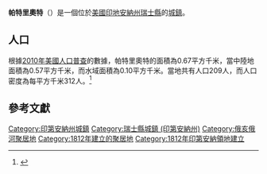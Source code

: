 {{noteTA
|G1=USState
|G2=地名
|G3=Unit
}}
{{Infobox settlement
|name            = 帕特里奧特
|native_name = Patriot
|settlement_type          = [[鎮|城鎮]]
|image_skyline            = Northeast from Third on 156.jpg
|imagesize                = 250px
|image_map                = Switzerland County Indiana Incorporated and Unincorporated areas Patriot Highlighted 1858392.svg
|mapsize                  = 250px
|subdivision_type         = [[世界政區索引|國家]]
|subdivision_type1        = [[美国州份|州份]]
|subdivision_type2        = [[印地安納州行政區劃|縣]]
|subdivision_name         = [[美国|美国]]
|subdivision_name1        = [[印地安納州|印地安納州]]
|subdivision_name2        = [[瑞士縣_(印地安納州)|瑞士縣]]
|elevation_ft             = 472
|elevation_m              = 144
|timezone                 = [[北美东部时区|CST]]
|area_total_km2           = 0.67
|area_land_km2            = 0.57
|area_water_km2           = 0.10
|area_total_sq_mi         = 
|area_land_sq_mi          = 
|area_water_sq_mi         = 
|population_as_of         = [[2010年美國人口普查|2010]]
|population_footnotes     = 
|population_total         = 209
|population_density_km2   = auto
|population_density_sq_mi = auto
|utc_offset               = -5
|coordinates              = {{coord|38|50|18|N|84|49|40|W|display=inline,title}}
| coor_pinpoint           = 
| coordinates_footnotes   = 
|timezone_DST             = EDT
|utc_offset_DST           = -4
|postal_code_type         = [[美國郵區編號|郵區編號]]
|postal_code              = 47038
|area_code                = {{link-en|电话区号812|Area code 812|812}}
|blank_name = [[地名信息系统|GNIS ID]]
|blank_info = 440929<ref name="GNIS">{{cite gnis|440929|Patriot}}</ref>
}}
'''帕特里奧特'''（{{lang-en|Patriot}}）是一個位於[[美國|美國]][[印地安納州|印地安納州]][[瑞士縣_(印地安納州)|瑞士縣]]的[[鎮|城鎮]]。

== 人口 ==
根據[[2010年美國人口普查|2010年美國人口普查]]的數據，帕特里奧特的面積為0.67平方千米，當中陸地面積為0.57平方千米，而水域面積為0.10平方千米。當地共有人口209人，而人口密度為每平方千米312人。<ref name="GR8">{{cite web|url=http://factfinder2.census.gov|publisher=[[美国人口调查局|美国人口调查局]]|accessdate=2011-05-14|title=American FactFinder|archive-date=2013-09-11|archive-url=https://web.archive.org/web/20130911234518/http://factfinder2.census.gov/|dead-url=no}}</ref>

== 參考文獻 ==
{{reflist}}

{{瑞士縣 (印地安納州)}}
{{Authority control}}

{{DEFAULTSORT:Patriot, Indiana}}
[[Category:印第安納州城鎮|Category:印第安納州城鎮]]
[[Category:瑞士縣城鎮_(印第安納州)|Category:瑞士縣城鎮 (印第安納州)]]
[[Category:俄亥俄河聚居地|Category:俄亥俄河聚居地]]
[[Category:1812年建立的聚居地|Category:1812年建立的聚居地]]
[[Category:1812年印第安納領地建立|Category:1812年印第安納領地建立]]

{{Indiana-geo-stub}}